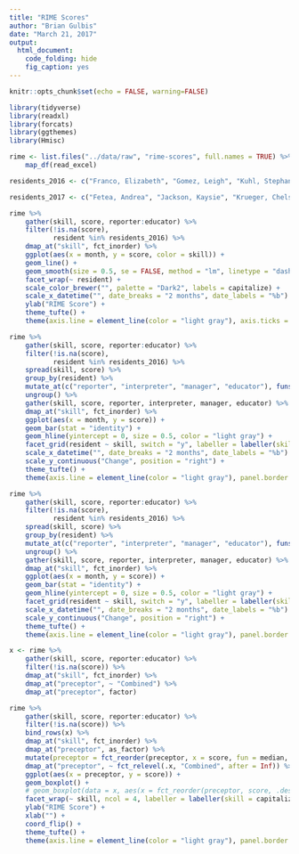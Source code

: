```yaml
---
title: "RIME Scores"
author: "Brian Gulbis"
date: "March 21, 2017"
output: 
  html_document:
    code_folding: hide
    fig_caption: yes
---
```


```r
knitr::opts_chunk$set(echo = FALSE, warning=FALSE)
```

```r
library(tidyverse)
library(readxl)
library(forcats)
library(ggthemes)
library(Hmisc)

rime <- list.files("../data/raw", "rime-scores", full.names = TRUE) %>%
    map_df(read_excel) 

residents_2016 <- c("Franco, Elizabeth", "Gomez, Leigh", "Kuhl, Stephanie", "Lee, Monica", "Nayar, Vijay", "Sobhanian, Minoosh")

residents_2017 <- c("Fetea, Andrea", "Jackson, Kaysie", "Krueger, Chelsea", "Kusey, Kathleen", "Moore, Megan", "Raduzycki, Tyler")
```

```r
rime %>%
    gather(skill, score, reporter:educator) %>%
    filter(!is.na(score),
           resident %in% residents_2016) %>%
    dmap_at("skill", fct_inorder) %>%
    ggplot(aes(x = month, y = score, color = skill)) +
    geom_line() +
    geom_smooth(size = 0.5, se = FALSE, method = "lm", linetype = "dashed") +
    facet_wrap(~ resident) +
    scale_color_brewer("", palette = "Dark2", labels = capitalize) +
    scale_x_datetime("", date_breaks = "2 months", date_labels = "%b") +
    ylab("RIME Score") +
    theme_tufte() +
    theme(axis.line = element_line(color = "light gray"), axis.ticks = element_line(color = "light gray"), axis.title = element_text(color = "gray35"), legend.text = element_text(color = "gray35"), strip.text = element_text(color = "gray35"))
```

```r
rime %>%
    gather(skill, score, reporter:educator) %>%
    filter(!is.na(score),
           resident %in% residents_2016) %>%
    spread(skill, score) %>%
    group_by(resident) %>%
    mutate_at(c("reporter", "interpreter", "manager", "educator"), funs(. - lag(.))) %>%
    ungroup() %>%
    gather(skill, score, reporter, interpreter, manager, educator) %>%
    dmap_at("skill", fct_inorder) %>%
    ggplot(aes(x = month, y = score)) +
    geom_bar(stat = "identity") +
    geom_hline(yintercept = 0, size = 0.5, color = "light gray") +
    facet_grid(resident ~ skill, switch = "y", labeller = labeller(skill = capitalize)) +
    scale_x_datetime("", date_breaks = "2 months", date_labels = "%b") +
    scale_y_continuous("Change", position = "right") +
    theme_tufte() +
    theme(axis.line = element_line(color = "light gray"), panel.border = element_rect(fill = NA, color = "light gray"), axis.ticks = element_line(color = "light gray"), axis.title = element_text(color = "gray35"), legend.text = element_text(color = "gray35"), strip.text = element_text(color = "gray35"), strip.text.y = element_text(angle = 180))
```

```r
rime %>%
    gather(skill, score, reporter:educator) %>%
    filter(!is.na(score),
           resident %in% residents_2016) %>%
    spread(skill, score) %>%
    group_by(resident) %>%
    mutate_at(c("reporter", "interpreter", "manager", "educator"), funs(. - first(.))) %>%
    ungroup() %>%
    gather(skill, score, reporter, interpreter, manager, educator) %>%
    dmap_at("skill", fct_inorder) %>%
    ggplot(aes(x = month, y = score)) +
    geom_bar(stat = "identity") +
    geom_hline(yintercept = 0, size = 0.5, color = "light gray") +
    facet_grid(resident ~ skill, switch = "y", labeller = labeller(skill = capitalize)) +
    scale_x_datetime("", date_breaks = "2 months", date_labels = "%b") +
    scale_y_continuous("Change", position = "right") +
    theme_tufte() +
    theme(axis.line = element_line(color = "light gray"), panel.border = element_rect(fill = NA, color = "light gray"), axis.ticks = element_line(color = "light gray"), axis.title = element_text(color = "gray35"), legend.text = element_text(color = "gray35"), strip.text = element_text(color = "gray35"), strip.text.y = element_text(angle = 180))
```

```r
x <- rime %>%
    gather(skill, score, reporter:educator) %>%
    filter(!is.na(score)) %>%
    dmap_at("skill", fct_inorder) %>%
    dmap_at("preceptor", ~ "Combined") %>%
    dmap_at("preceptor", factor) 

rime %>%
    gather(skill, score, reporter:educator) %>%
    filter(!is.na(score)) %>%
    bind_rows(x) %>%
    dmap_at("skill", fct_inorder) %>%
    dmap_at("preceptor", as_factor) %>%
    mutate(preceptor = fct_reorder(preceptor, x = score, fun = median, .desc = TRUE)) %>%
    dmap_at("preceptor", ~ fct_relevel(.x, "Combined", after = Inf)) %>%
    ggplot(aes(x = preceptor, y = score)) +
    geom_boxplot() +
    # geom_boxplot(data = x, aes(x = fct_reorder(preceptor, score, .desc = TRUE))) +
    facet_wrap(~ skill, ncol = 4, labeller = labeller(skill = capitalize)) +
    ylab("RIME Score") +
    xlab("") +
    coord_flip() +
    theme_tufte() +
    theme(axis.line = element_line(color = "light gray"), panel.border = element_rect(fill = NA, color = "light gray"), axis.ticks = element_line(color = "light gray"), axis.title = element_text(color = "gray35"), legend.text = element_text(color = "gray35"), strip.text = element_text(color = "gray35"), strip.text.y = element_text(angle = 180))

```

